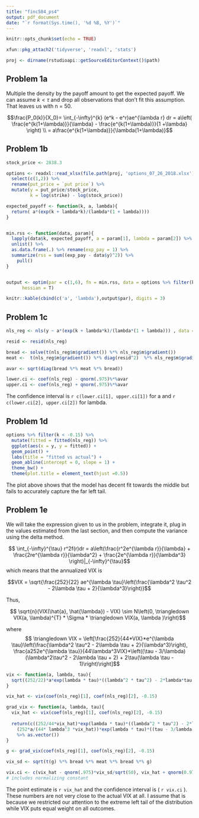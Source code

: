 ```yaml
---
title: "finc584_ps4"
output: pdf_document
date: "`r format(Sys.time(), '%d %B, %Y')`"
---
```


```r
knitr::opts_chunk$set(echo = TRUE)

xfun::pkg_attach2('tidyverse', 'readxl', 'stats')

proj <- dirname(rstudioapi::getSourceEditorContext()$path)
```

## Problem 1a

Multiple the density by the payoff amount to get the expected payoff. We can assume $k < \tau$ and drop all observations that don't fit this assumption. That leaves us with n = 50. 

$$\frac{P_0(k)}{X_0}= \int_{-\infty}^{k} (e^k - e^r)ae^{\lambda r} dr = a\left( \frac{e^{k(1+\lambda)}}{\lambda}  - \frac{e^{k(1+\lambda)}}{1 +\lambda} \right) \\ 
= a\frac{e^{k(1+\lambda)}}{\lambda(1+\lambda)}$$

## Problem 1b

```r
stock_price <- 2838.3

options <- readxl::read_xlsx(file.path(proj, 'options_07_26_2018.xlsx')) %>% 
  select(c(1,2)) %>% 
  rename(put_price = `put price`) %>% 
  mutate(y = put_price/stock_price, 
         k = log(strike) - log(stock_price))

expected_payoff <- function(k, a, lambda){
  return( a*(exp(k + lambda*k)/(lambda*(1 + lambda))))
}


min.rss <- function(data, param){
  lapply(data$k, expected_payoff, a = param[1], lambda = param[2]) %>%
  unlist() %>% 
  as.data.frame(.) %>% rename(exp_pay = 1) %>% 
  summarize(rss = sum((exp_pay - data$y)^2)) %>% 
    pull()
}


output <- optim(par = c(1,6), fn = min.rss, data = options %>% filter(k <= -0.15), 
      hessian = T)

knitr::kable(cbind(c('a', 'lambda'),output$par), digits = 3)

```

## Problem 1c

```r

nls_reg <- nls(y ~ a*(exp(k + lambda*k)/(lambda*(1 + lambda))) , data = options %>% filter(k < -0.15))

resid <- resid(nls_reg)

bread <- solve(t(nls_reg$m$gradient()) %*% nls_reg$m$gradient())
meat <-  t(nls_reg$m$gradient()) %*% diag(resid^2)  %*% nls_reg$m$gradient()

avar <- sqrt(diag(bread %*% meat %*% bread))

lower.ci <- coef(nls_reg) - qnorm(.975)%*%avar 
upper.ci <- coef(nls_reg) + qnorm(.975)%*%avar
```

The confidence interval is `r c(lower.ci[1], upper.ci[1])` for a and `r c(lower.ci[2], upper.ci[2]) ` for lambda.

## Problem 1d

```r

options %>% filter(k < -0.15) %>% 
  mutate(fitted = fitted(nls_reg)) %>% 
  ggplot(aes(x = y, y = fitted)) +
  geom_point() + 
  labs(title = "fitted vs actual") +
  geom_abline(intercept = 0, slope = 1) +
  theme_bw() +
  theme(plot.title = element_text(hjust =0.5))

```

The plot above shows that the model has decent fit towards the middle but fails to accurately capture the far left tail. 

## Problem 1e

We will take the expression given to us in the problem, integrate it, plug in the values estimated from the last section, and then compute the variance using the delta method. 

$$ \int_{-\infty}^{\tau} r^2f(r)dr = a\left(\frac{r^2e^{\lambda r}}{\lambda} + \frac{2re^{\lambda r}}{\lambda^2} + \frac{2e^{\lambda r}}{\lambda^3} \right)|_{-\infty}^{\tau}$$
which means that the annualized VIX is 

$$VIX = \sqrt{\frac{252}{22} ae^{\lambda \tau}\left(\frac{\lambda^2 \tau^2 - 2\lambda \tau + 2}{\lambda^3}\right)}$$

Thus, 

$$ \sqrt{n}(VIX(\hat{a}, \hat{\lambda}) - VIX) \sim N\left(0, \triangledown VIX(a, \lambda)^{T} * \Sigma * \triangledown VIX(a, \lambda )\right)$$

where 
$$ \triangledown VIX = \left[\frac{252}{44*VIX}*e^{\lambda \tau}\left(\frac{\lambda^2 \tau^2 - 2\lambda \tau + 2}{\lambda^3}\right), \frac{a252e^{\lambda \tau}}{44\lambda^3VIX}*\left((\tau - 3/\lambda)(\lambda^2\tau^2 - 2\lambda \tau + 2) + 2\tau(\lambda \tau - 1)\right)\right]$$



```r

vix <- function(a, lambda, tau){
  sqrt((252/22)*a*exp(lambda * tau)*((lambda^2 * tau^2) - 2*lambda*tau + 2)/(lambda^3)) %>% as.vector()
}

vix_hat <- vix(coef(nls_reg)[1], coef(nls_reg)[2], -0.15)

grad_vix <- function(a, lambda, tau){
  vix_hat <- vix(coef(nls_reg)[1], coef(nls_reg)[2], -0.15)
  
  return(c((252/44*vix_hat)*exp(lambda * tau)*((lambda^2 * tau^2) - 2*lambda*tau + 2)/(lambda^3), #first element
    (252*a/(44* lambda^3 *vix_hat))*exp(lambda * tau)*((tau - 3/lambda)*(lambda^2 * tau^2 - 2*lambda*tau + 2) + 2*tau*(lambda*tau - 1))) #second element
    %>% as.vector())
}

g <- grad_vix(coef(nls_reg)[1], coef(nls_reg)[2], -0.15)

vix_sd <- sqrt(t(g) %*% bread %*% meat %*% bread %*% g)

vix.ci <- c(vix_hat - qnorm(.975)*vix_sd/sqrt(50), vix_hat + qnorm(0.975)*vix_sd/sqrt(50))
# includes normalizing constant


```
The point estimate is `r vix_hat` and the confidence interval is ( `r vix.ci` ).
These numbers are not very close to the actual VIX at all. I assume that is because we restricted our attention to the extreme left tail of the distribution while VIX puts equal weight on all outcomes. 


